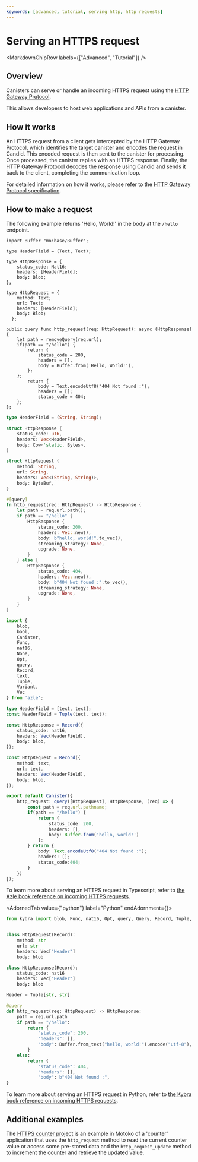 ```yaml
---
keywords: [advanced, tutorial, serving http, http requests]
---
```



# Serving an HTTPS request

<MarkdownChipRow labels={["Advanced", "Tutorial"]} />

## Overview

Canisters can serve or handle an incoming HTTPS request using the [HTTP Gateway Protocol](/docs/current/references/http-gateway-protocol-spec).

This allows developers to host web applications and APIs from a canister.

## How it works

An HTTPS request from a client gets intercepted by the HTTP Gateway Protocol, which identifies the target canister and encodes the request in Candid. This encoded request is then sent to the canister for processing. Once processed, the canister replies with an HTTPS response. Finally, the HTTP Gateway Protocol decodes the response using Candid and sends it back to the client, completing the communication loop.

For detailed information on how it works, please refer to the [HTTP Gateway Protocol specification](/docs/current/references/http-gateway-protocol-spec).

## How to make a request

The following example returns 'Hello, World!' in the body at the `/hello` endpoint.

<AdornedTabs groupId="language">
<TabItem value="motoko" label="Motoko">

```motoko
import Buffer "mo:base/Buffer";

type HeaderField = (Text, Text);

type HttpResponse = {
    status_code: Nat16;
    headers: [HeaderField];
    body: Blob;
};

type HttpRequest = {
    method: Text;
    url: Text;
    headers: [HeaderField];
    body: Blob;
  };

public query func http_request(req: HttpRequest): async (HttpResponse) {
    let path = removeQuery(req.url);
    if(path == "/hello") {
        return {
            status_code = 200,
            headers = [],
            body = Buffer.from('Hello, World!'),
        };
    };
        return {
            body = Text.encodeUtf8("404 Not found :");
            headers = [];
            status_code = 404;
    };
};
```

</TabItem>

<TabItem value="rust" label="Rust">

```rust
type HeaderField = (String, String);

struct HttpResponse {
    status_code: u16,
    headers: Vec<HeaderField>,
    body: Cow<'static, Bytes>,
}

struct HttpRequest {
    method: String,
    url: String,
    headers: Vec<(String, String)>,
    body: ByteBuf,
}

#[query]
fn http_request(req: HttpRequest) -> HttpResponse {
    let path = req.url.path();
    if path == "/hello" {
        HttpResponse {
            status_code: 200,
            headers: Vec::new(),
            body: b"hello, world!".to_vec(),
            streaming_strategy: None,
            upgrade: None,
        }
    } else {
        HttpResponse {
            status_code: 404,
            headers: Vec::new(),
            body: b"404 Not found :".to_vec(),
            streaming_strategy: None,
            upgrade: None,
        }
    }
}
```

</TabItem>

<TabItem value="typescript" label="Typescript">

```typescript
import {
    blob,
    bool,
    Canister,
    Func,
    nat16,
    None,
    Opt,
    query,
    Record,
    text,
    Tuple,
    Variant,
    Vec
} from 'azle';

type HeaderField = [text, text];
const HeaderField = Tuple(text, text);

const HttpResponse = Record({
    status_code: nat16,
    headers: Vec(HeaderField),
    body: blob,
});

const HttpRequest = Record({
    method: text,
    url: text,
    headers: Vec(HeaderField),
    body: blob,
});

export default Canister({
    http_request: query([HttpRequest], HttpResponse, (req) => {
        const path = req.url.pathname;
        if(path == "/hello") {
            return {
                status_code: 200,
                headers: [],
                body: Buffer.from('hello, world!')
            };
        } return {
            body: Text.encodeUtf8("404 Not found :");
            headers: [];
            status_code:404;
        }
    })
});
```

To learn more about serving an HTTPS request in Typescript, refer to [the Azle book reference on incoming HTTPS requests](https://demergent-labs.github.io/azle/http.html).

</TabItem>

<AdornedTab value={"python"} label="Python" endAdornment={<BetaChip />}>

```python
from kybra import blob, Func, nat16, Opt, query, Query, Record, Tuple, Variant, Vec


class HttpRequest(Record):
    method: str
    url: str
    headers: Vec["Header"]
    body: blob

class HttpResponse(Record):
    status_code: nat16
    headers: Vec["Header"]
    body: blob

Header = Tuple[str, str]

@query
def http_request(req: HttpRequest) -> HttpResponse:
    path = req.url.path
    if path == "/hello":
        return {
            "status_code": 200,
            "headers": [],
            "body": Buffer.from_text("hello, world!").encode("utf-8"),
        }
    else:
        return {
            "status_code": 404,
            "headers": [],
            "body": b"404 Not found :",
}
```
To learn more about serving an HTTPS request in Python, refer to [the Kybra book reference on incoming HTTPS requests](https://demergent-labs.github.io/kybra/http.html).

</AdornedTab>
</AdornedTabs>

## Additional examples

The [HTTPS counter project](../../../references/samples/motoko/http_counter) is an example in Motoko of a 'counter' application that uses the `http_request` method to read the current counter value or access some pre-stored data and the `http_request_update` method to increment the counter and retrieve the updated value.
